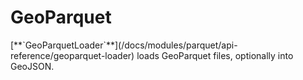 # GeoParquet


<div style={{height: '100vh'}}> 
  <Demo format="GeoParquet" >
      [**`GeoParquetLoader`**](/docs/modules/parquet/api-reference/geoparquet-loader) loads GeoParquet files, optionally into GeoJSON.
  </Demo>
</div>
